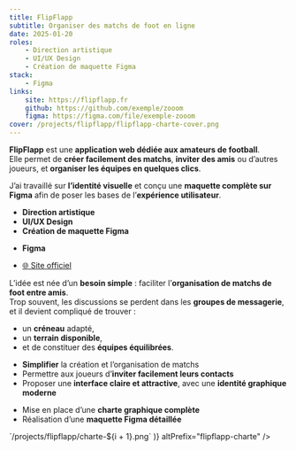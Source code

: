 ```yaml
---
title: FlipFlapp
subtitle: Organiser des matchs de foot en ligne
date: 2025-01-20
roles:
    - Direction artistique
    - UI/UX Design
    - Création de maquette Figma
stack:
    - Figma
links:
    site: https://flipflapp.fr
    github: https://github.com/exemple/zooom
    figma: https://figma.com/file/exemple-zooom
cover: /projects/flipflapp/flipflapp-charte-cover.png
---
```


<Section>

**FlipFlapp** est une **application web dédiée aux amateurs de football**.  
Elle permet de **créer facilement des matchs**, **inviter des amis** ou d’autres joueurs, et **organiser les équipes en quelques clics**.

J’ai travaillé sur **l’identité visuelle** et conçu une **maquette complète sur Figma** afin de poser les bases de l’**expérience utilisateur**.

</Section>

<Accordion>

<AccordionItem title="Rôles">

-   **Direction artistique**
-   **UI/UX Design**
-   **Création de maquette Figma**

</AccordionItem>

<AccordionItem title="Stack">

-   **Figma**

</AccordionItem>

<AccordionItem title="Liens">

-   [🌐 Site officiel](https://flipflapp.fr)

</AccordionItem>

<AccordionItem title="Contexte">

L’idée est née d’un **besoin simple** : faciliter l’**organisation de matchs de foot entre amis**.  
Trop souvent, les discussions se perdent dans les **groupes de messagerie**, et il devient compliqué de trouver :

-   un **créneau** adapté,
-   un **terrain disponible**,
-   et de constituer des **équipes équilibrées**.

</AccordionItem>

<AccordionItem title="Objectifs">

-   **Simplifier** la création et l’organisation de matchs
-   Permettre aux joueurs d’**inviter facilement leurs contacts**
-   Proposer une **interface claire et attractive**, avec une **identité graphique moderne**

</AccordionItem>

<AccordionItem title="Résultats" defaultOpen>

-   Mise en place d’une **charte graphique complète**
-   Réalisation d’une **maquette Figma détaillée**

</AccordionItem>

<AccordionItem title="Galerie" defaultOpen>
    <Lightbox
        images={Array.from(
            { length: 6 },
            (_, i) => `/projects/flipflapp/charte-${i + 1}.png`
        )}
        altPrefix="flipflapp-charte"
    />
</AccordionItem>

</Accordion>
